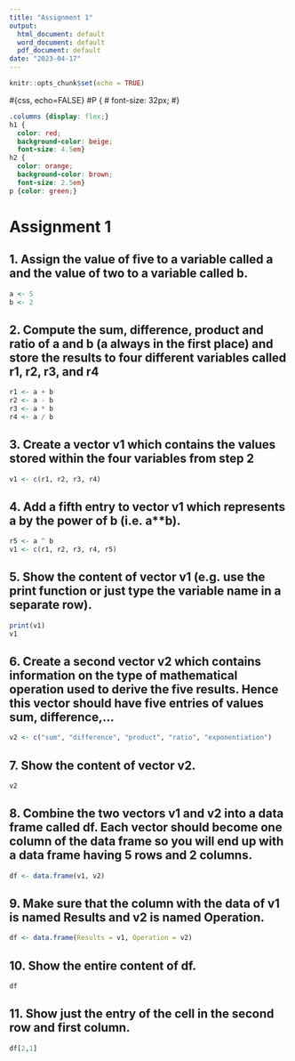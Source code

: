 ```yaml
---
title: "Assignment 1"
output:
  html_document: default
  word_document: default
  pdf_document: default
date: "2023-04-17"
---
```


```r
knitr::opts_chunk$set(echo = TRUE)
```


#{css, echo=FALSE}
#P {
#  font-size: 32px;
#}


```css
.columns {display: flex;}
h1 {
  color: red;
  background-color: beige;
  font-size: 4.5em}
h2 {
  color: orange;
  background-color: brown;
  font-size: 2.5em}
p {color: green;}
````


# Assignment 1

## 1. Assign the value of five to a variable called a and the value of two to a variable called b.

```r
a <- 5
b <- 2
```


## 2. Compute the sum, difference, product and ratio of a and b (a always in the first place) and store the results to four different variables called r1, r2, r3, and r4

```r
r1 <- a + b
r2 <- a - b
r3 <- a * b
r4 <- a / b
```

## 3. Create a vector v1 which contains the values stored within the four variables from step 2

```r
v1 <- c(r1, r2, r3, r4)
```

## 4. Add a fifth entry to vector v1 which represents a by the power of b (i.e. a**b).

```r
r5 <- a ^ b
v1 <- c(r1, r2, r3, r4, r5)

```
## 5. Show the content of vector v1 (e.g. use the print function or just type the variable name in a separate row).

```r
print(v1)
v1
```
## 6. Create a second vector v2 which contains information on the type of mathematical operation used to derive the five results. Hence this vector should have five entries of values sum, difference,…

```r
v2 <- c("sum", "difference", "product", "ratio", "exponentiation")
```

## 7. Show the content of vector v2.
```r
v2
```

## 8. Combine the two vectors v1 and v2 into a data frame called df. Each vector should become one column of the data frame so you will end up with a data frame having 5 rows and 2 columns.

```r
df <- data.frame(v1, v2)
```

## 9. Make sure that the column with the data of v1 is named Results and v2 is named Operation.

```r
df <- data.frame(Results = v1, Operation = v2)
```

## 10. Show the entire content of df.

```r
df
```

## 11. Show just the entry of the cell in the second row and first column.
```r
df[2,1]

```



